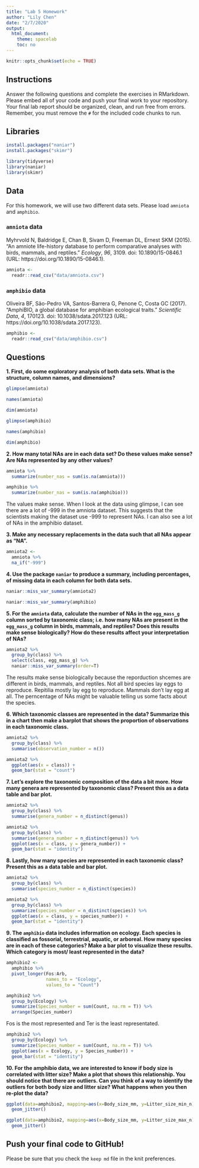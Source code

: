 ```yaml
---
title: "Lab 5 Homework"
author: "Lily Chen"
date: "2/7/2020"
output:
  html_document:
    theme: spacelab
    toc: no
---
```


```r
knitr::opts_chunk$set(echo = TRUE)
```

## Instructions
Answer the following questions and complete the exercises in RMarkdown. Please embed all of your code and push your final work to your repository. Your final lab report should be organized, clean, and run free from errors. Remember, you must remove the `#` for the included code chunks to run.  

## Libraries

```r
install.packages("naniar")
install.packages("skimr")
```

```r
library(tidyverse)
library(naniar)
library(skimr)
```

## Data
For this homework, we will use two different data sets. Please load `amniota` and `amphibio`.  

### `amniota` data
Myhrvold N, Baldridge E, Chan B, Sivam D, Freeman DL, Ernest SKM (2015). “An amniote life-history
database to perform comparative analyses with birds, mammals, and reptiles.” _Ecology_, *96*, 3109.
doi: 10.1890/15-0846.1 (URL: https://doi.org/10.1890/15-0846.1).
```r
amniota <- 
  readr::read_csv("data/amniota.csv")
```

### `amphibio` data
Oliveira BF, São-Pedro VA, Santos-Barrera G, Penone C, Costa GC (2017). “AmphiBIO, a global database
for amphibian ecological traits.” _Scientific Data_, *4*, 170123. doi: 10.1038/sdata.2017.123 (URL:
https://doi.org/10.1038/sdata.2017.123).
```r
amphibio <- 
  readr::read_csv("data/amphibio.csv")
```

## Questions  
**1. First, do some exploratory analysis of both data sets. What is the structure, column names, and dimensions?** 

```r
glimpse(amniota)
```

```r
names(amniota)
```

```r
dim(amniota)
```

```r
glimpse(amphibio)
```

```r
names(amphibio)
```

```r
dim(amphibio)
```

**2. How many total NAs are in each data set? Do these values make sense? Are NAs represented by any other values?** 

```r
amniota %>% 
  summarize(number_nas = sum(is.na(amniota)))
```

```r
amphibio %>% 
  summarize(number_nas = sum(is.na(amphibio)))
```

The values make sense. When I look at the data using glimpse, I can see there are a lot of -999 in the amniota dataset. This suggests that the scientists making the dataset use -999 to represent NAs. I can also see a lot of NAs in the amphibio dataset.

**3. Make any necessary replacements in the data such that all NAs appear as "NA".**   

```r
amniota2 <- 
  amniota %>% 
  na_if("-999")
```

**4. Use the package `naniar` to produce a summary, including percentages, of missing data in each column for both data sets.**  

```r
naniar::miss_var_summary(amniota2)
```

```r
naniar::miss_var_summary(amphibio)
```


**5. For the `amniota` data, calculate the number of NAs in the `egg_mass_g` column sorted by taxonomic class; i.e. how many NAs are present in the `egg_mass_g` column in birds, mammals, and reptiles? Does this results make sense biologically? How do these results affect your interpretation of NAs?**  

```r
amniota2 %>% 
  group_by(class) %>% 
  select(class, egg_mass_g) %>% 
  naniar::miss_var_summary(order=T)
```

The results make sense biologically because the reporduction shcemes are different in birds, mammals, and reptiles. Not all bird species lay eggs to reproduce. Repitilia mostly lay egg to reproduce. Mammals don't lay egg at all. The perncentage of NAs might be valuable telling us some facts about the species.

**6. Which taxonomic classes are represented in the data? Summarize this in a chart then make a barplot that shows the proportion of observations in each taxonomic class.**

```r
amniota2 %>% 
  group_by(class) %>% 
  summarise(observation_number = n())
```

```r
amniota2 %>% 
  ggplot(aes(x = class)) +
  geom_bar(stat = "count")
```


**7. Let's explore the taxonomic composition of the data a bit more. How many genera are represented by taxonomic class? Present this as a data table and bar plot.**

```r
amniota2 %>%
  group_by(class) %>%
  summarise(genera_number = n_distinct(genus))
```

```r
amniota2 %>%
  group_by(class) %>% 
  summarise(genera_number = n_distinct(genus)) %>% 
  ggplot(aes(x = class, y = genera_number)) +
  geom_bar(stat = "identity")
```


**8. Lastly, how many species are represented in each taxonomic class? Present this as a data table and bar plot.**

```r
amniota2 %>%
  group_by(class) %>% 
  summarise(species_number = n_distinct(species))
```

```r
amniota2 %>% 
  group_by(class) %>% 
  summarize(species_number = n_distinct(species)) %>% 
  ggplot(aes(x = class, y = species_number)) +
  geom_bar(stat = "identity")
```


**9. The `amphibio` data includes information on ecology. Each species is classified as fossorial, terrestrial, aquatic, or arboreal. How many species are in each of these categories? Make a bar plot to visualize these results. Which category is most/ least represented in the data?**

```r
amphibio2 <-
  amphibio %>% 
  pivot_longer(Fos:Arb,
               names_to = "Ecology",
               values_to = "Count")
```

```r
amphibio2 %>%
  group_by(Ecology) %>%
  summarize(Species_number = sum(Count, na.rm = T)) %>% 
  arrange(Species_number)
```

Fos is the most represented and Ter is the least representated.

```r
amphibio2 %>% 
  group_by(Ecology) %>% 
  summarize(Species_number = sum(Count, na.rm = T)) %>% 
  ggplot(aes(x = Ecology, y = Species_number)) +
  geom_bar(stat = "identity")
```


**10. For the amphibio data, we are interested to know if body size is correlated with litter size? Make a plot that shows this relationship. You should notice that there are outliers. Can you think of a way to identify the outliers for both body size and litter size? What happens when you then re-plot the data?**

```r
ggplot(data=amphibio2, mapping=aes(x=Body_size_mm, y=Litter_size_min_n)) +
  geom_jitter() 
```

```r
ggplot(data=amphibio2, mapping=aes(x=Body_size_mm, y=Litter_size_max_n)) +
  geom_jitter() 
```


## Push your final code to GitHub!
Please be sure that you check the `keep md` file in the knit preferences. 